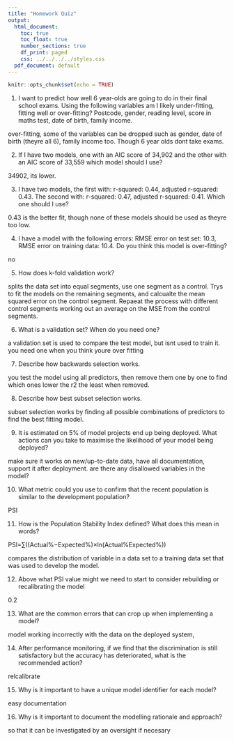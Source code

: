 ```yaml
---
title: "Homework Quiz"
output:
  html_document:
    toc: true
    toc_float: true
    number_sections: true
    df_print: paged
    css: ../../../../styles.css
  pdf_document: default
---
```


```r
knitr::opts_chunk$set(echo = TRUE)
```

1. I want to predict how well 6 year-olds are going to do in their final school exams. Using the following variables am I likely under-fitting, fitting well or over-fitting? Postcode, gender, reading level, score in maths test, date of birth, family income.

over-fitting, some of the variables can be dropped such as gender, date of birth (theyre all 6), family income too. Though 6 year olds dont take exams.


2. If I have two models, one with an AIC score of 34,902 and the other with an AIC score of 33,559 which model should I use?

34902, its lower.

3. I have two models, the first with: r-squared: 0.44, adjusted r-squared: 0.43. The second with: r-squared: 0.47, adjusted r-squared: 0.41. Which one should I use?

0.43 is the better fit, though none of these models should be used as theyre too low.


4. I have a model with the following errors: RMSE error on test set: 10.3, RMSE error on training data: 10.4. Do you think this model is over-fitting?

no


5. How does k-fold validation work?

splits the data set into equal segments, use one segment as a control. Trys to fit the models on the remaining segments, and calcualte the mean squared error on the control segment. Repaeat the process with different control segments working out an average on the MSE from the control segments.


6. What is a validation set? When do you need one?

a validation set is used to compare the test model, but isnt used to train it. you need one when you think youre over fitting


7. Describe how backwards selection works.

you test the model using all predictors, then remove them one by one to find which ones lower the r2 the least when removed.



8. Describe how best subset selection works.

subset selection works by finding all possible combinations of predictors to find the best fitting model.


9. It is estimated on 5% of model projects end up being deployed. What actions can you take to maximise the likelihood of your model being deployed?

make sure it works on new/up-to-date data, have all documentation, support it after deployment. are there any disallowed variables in the model?


10. What metric could you use to confirm that the recent population is similar to the development population?

PSI


11. How is the Population Stability Index defined? What does this mean in words?

PSI=∑((Actual%−Expected%)×ln(Actual%Expected%))

compares the distribution of variable in a data set to a training data set that was used to develop the model.


12. Above what PSI value might we need to start to consider rebuilding or recalibrating the model

0.2


13. What are the common errors that can crop up when implementing a model?

model working incorrectly with the data on the deployed system, 


14. After performance monitoring, if we find that the discrimination is still satisfactory but the accuracy has deteriorated, what is the recommended action?

relcalibrate


15. Why is it important to have a unique model identifier for each model?

easy documentation


16. Why is it important to document the modelling rationale and approach?

so that it can be investigated by an oversight if necesary


